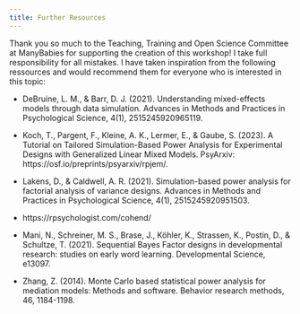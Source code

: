 ```yaml
---
title: Further Resources
---
```


Thank you so much to the Teaching, Training and Open Science Committee at ManyBabies for supporting the creation of this workshop! I take full responsibility for all mistakes. I have taken inspiration from the following ressources and would recommend them for everyone who is interested in this topic:

* DeBruine, L. M., & Barr, D. J. (2021). Understanding mixed-effects models through data simulation. Advances in Methods and Practices in Psychological Science, 4(1), 2515245920965119.

* Koch, T., Pargent, F., Kleine, A. K., Lermer, E., & Gaube, S. (2023). A Tutorial on Tailored Simulation-Based Power Analysis for Experimental Designs with Generalized Linear Mixed Models. PsyArxiv: https://osf.io/preprints/psyarxiv/rpjem/.

* Lakens, D., & Caldwell, A. R. (2021). Simulation-based power analysis for factorial analysis of variance designs. Advances in Methods and Practices in Psychological Science, 4(1), 2515245920951503.

* https://rpsychologist.com/cohend/

* Mani, N., Schreiner, M. S., Brase, J., Köhler, K., Strassen, K., Postin, D., & Schultze, T. (2021). Sequential Bayes Factor designs in developmental research: studies on early word learning. Developmental Science, e13097.

* Zhang, Z. (2014). Monte Carlo based statistical power analysis for mediation models: Methods and software. Behavior research methods, 46, 1184-1198.